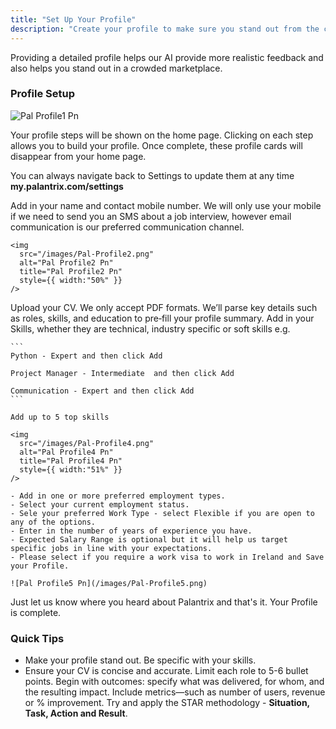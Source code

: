 ```yaml
---
title: "Set Up Your Profile"
description: "Create your profile to make sure you stand out from the crowd. Add your CV and skills profile to make it easier for employers to find you. Even if you are just practising mock interviews adding your CV will help the AI provide better feedback."
---
```


<Info>
  Providing a detailed profile helps our AI provide more realistic feedback and also helps you stand out in a crowded marketplace.
</Info>

### Profile Setup

![Pal Profile1 Pn](/images/Pal-Profile1.png)

<Check>
  Your profile steps will be shown on the home page. Clicking on each step allows you to build your profile. Once complete, these profile cards will disappear from your home page.

  You can always navigate back to Settings to update them at any time **my.palantrix.com/settings**
</Check>

<Steps>
  <Step title="Profile Info">
    Add in your name and contact mobile number. We will only use your mobile if we need to send you an SMS about a job interview, however email communication is our preferred communication channel.

    <img
      src="/images/Pal-Profile2.png"
      alt="Pal Profile2 Pn"
      title="Pal Profile2 Pn"
      style={{ width:"50%" }}
    />
  </Step>
  <Step title="Upload your CV (PDF Only)">
    Upload your CV. We only accept PDF formats. We’ll parse key details such as roles, skills, and education to pre‑fill your profile summary.
  </Step>
  <Step title="Profile Setup">
    Add in your Skills, whether they are technical, industry specific or soft skills e.g.

    ```
    Python - Expert and then click Add
    
    Project Manager - Intermediate  and then click Add
    
    Communication - Expert and then click Add
    ```

    Add up to 5 top skills

    <img
      src="/images/Pal-Profile4.png"
      alt="Pal Profile4 Pn"
      title="Pal Profile4 Pn"
      style={{ width:"51%" }}
    />

    - Add in one or more preferred employment types.
    - Select your current employment status.
    - Sele your preferred Work Type - select Flexible if you are open to any of the options.
    - Enter in the number of years of experience you have.
    - Expected Salary Range is optional but it will help us target specific jobs in line with your expectations.
    - Please select if you require a work visa to work in Ireland and Save your Profile.

    ![Pal Profile5 Pn](/images/Pal-Profile5.png)
  </Step>
  <Step title="How Did you find us?">
    Just let us know where you heard about Palantrix and that's it. Your Profile is complete.
  </Step>
</Steps>

### Quick Tips

- Make your profile stand out.  Be specific with your skills.
- Ensure your CV is concise and accurate. Limit each role to 5-6 bullet points. Begin with outcomes: specify what was delivered, for whom, and the resulting impact. Include metrics—such as number of users, revenue or % improvement. Try and apply the STAR methodology - **Situation, Task, Action and Result**.
